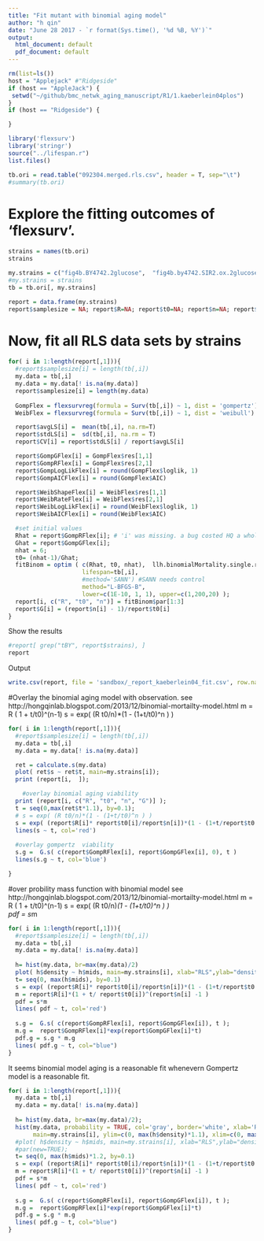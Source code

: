 ```yaml
---
title: "Fit mutant with binomial aging model"
author: "h qin"
date: "June 28 2017 - `r format(Sys.time(), '%d %B, %Y')`"
output:
  html_document: default
  pdf_document: default
---
```


```r
rm(list=ls())
host = "Applejack" #"Ridgeside"
if (host == "AppleJack") {
 setwd("~/github/bmc_netwk_aging_manuscript/R1/1.kaeberlein04plos")
}
if (host == "Ridgeside") {

}

library('flexsurv')
library('stringr')
source("../lifespan.r")
list.files()
```


```r
tb.ori = read.table("092304.merged.rls.csv", header = T, sep="\t")
#summary(tb.ori)
```

# Explore the fitting outcomes of 'flexsurv'. 
```r
strains = names(tb.ori)
strains
```

```r
my.strains = c("fig4b.BY4742.2glucose",  "fig4b.by4742.SIR2.ox.2glucose",  "fig2a.sir2", "fig2b.sir2",              "fig1b.BY4742", "fig1b.fob1","fig1b.hxk2","fig1b.fob1.hxk2"   )
#my.strains = strains
tb = tb.ori[, my.strains]

report = data.frame(my.strains)
report$samplesize = NA; report$R=NA; report$t0=NA; report$n=NA; report$G=NA; #report$longfilename=NA; 

```


# Now, fit all RLS data sets by strains

```r
for( i in 1:length(report[,1])){
  #report$samplesize[i] = length(tb[,i])
  my.data = tb[,i]
  my.data = my.data[! is.na(my.data)]
  report$samplesize[i] = length(my.data)
  
  GompFlex = flexsurvreg(formula = Surv(tb[,i]) ~ 1, dist = 'gompertz')
  WeibFlex = flexsurvreg(formula = Surv(tb[,i]) ~ 1, dist = 'weibull')

  report$avgLS[i] =  mean(tb[,i], na.rm=T)
  report$stdLS[i] =  sd(tb[,i], na.rm = T)
  report$CV[i] = report$stdLS[i] / report$avgLS[i]

  report$GompGFlex[i] = GompFlex$res[1,1]
  report$GompRFlex[i] = GompFlex$res[2,1]
  report$GompLogLikFlex[i] = round(GompFlex$loglik, 1)
  report$GompAICFlex[i] = round(GompFlex$AIC)

  report$WeibShapeFlex[i] = WeibFlex$res[1,1]
  report$WeibRateFlex[i] = WeibFlex$res[2,1]
  report$WeibLogLikFlex[i] = round(WeibFlex$loglik, 1)  
  report$WeibAICFlex[i] = round(WeibFlex$AIC)

  #set initial values
  Rhat = report$GompRFlex[i]; # 'i' was missing. a bug costed HQ a whole afternoon.
  Ghat = report$GompGFlex[i];
  nhat = 6;  
  t0= (nhat-1)/Ghat;
  fitBinom = optim ( c(Rhat, t0, nhat),  llh.binomialMortality.single.run, 
                     lifespan=tb[,i], 
                     #method='SANN') #SANN needs control  
                     method="L-BFGS-B", 
                     lower=c(1E-10, 1, 1), upper=c(1,200,20) );  
  report[i, c("R", "t0", "n")] = fitBinom$par[1:3]
  report$G[i] = (report$n[i] - 1)/report$t0[i]
}
```

Show the results
```r
#report[ grep("tBY", report$strains), ]
report
```


Output
```r
write.csv(report, file = 'sandbox/_report_kaeberlein04_fit.csv', row.names = FALSE)

```

#Overlay the binomial aging model with observation. 
see  http://hongqinlab.blogspot.com/2013/12/binomial-mortailty-model.html
 m = R ( 1 + t/t0)^(n-1)
 s = exp( (R t0/n)*(1 - (1+t/t0)^n ) )  

```r
for( i in 1:length(report[,1])){
  #report$samplesize[i] = length(tb[,i])
  my.data = tb[,i]
  my.data = my.data[! is.na(my.data)]

  ret = calculate.s(my.data)
  plot( ret$s ~ ret$t, main=my.strains[i]);
  print (report[i,  ]);

    #overlay binomial aging viability
  print (report[i, c("R", "t0", "n", "G")] );
  t = seq(0,max(ret$t*1.1), by=0.1);
  # s = exp( (R t0/n)*(1 - (1+t/t0)^n ) )  
  s = exp( (report$R[i]* report$t0[i]/report$n[i])*(1 - (1+t/report$t0[i])^report$n[i] ) ) ; 
  lines(s ~ t, col='red')
  
  #overlay gompertz  viability
  s.g =  G.s( c(report$GompRFlex[i], report$GompGFlex[i], 0), t )
  lines(s.g ~ t, col='blue')

}  
```


#over probility mass function with binomial model
see  http://hongqinlab.blogspot.com/2013/12/binomial-mortailty-model.html
 m = R ( 1 + t/t0)^(n-1)
 s = exp( (R t0/n)*(1 - (1+t/t0)^n ) )  
 pdf = s*m
 
```r
for( i in 1:length(report[,1])){
  #report$samplesize[i] = length(tb[,i])
  my.data = tb[,i]
  my.data = my.data[! is.na(my.data)]
  
  h= hist(my.data, br=max(my.data)/2)
  plot( h$density ~ h$mids, main=my.strains[i], xlab="RLS",ylab="density")
  t= seq(0, max(h$mids), by=0.1)
  s = exp( (report$R[i]* report$t0[i]/report$n[i])*(1 - (1+t/report$t0[i])^report$n[i] ) ) ; 
  m = report$R[i]*(1 + t/ report$t0[i])^(report$n[i] -1 )
  pdf = s*m
  lines( pdf ~ t, col='red')
  
  s.g =  G.s( c(report$GompRFlex[i], report$GompGFlex[i]), t ); 
  m.g =  report$GompRFlex[i]*exp(report$GompGFlex[i]*t)
  pdf.g = s.g * m.g
  lines( pdf.g ~ t, col="blue")
}
```



It seems binomial model aging is a reasonable fit whenevern Gompertz model is a reasonable fit. 
```r

for( i in 1:length(report[,1])){
  my.data = tb[,i]
  my.data = my.data[! is.na(my.data)]
  
  h= hist(my.data, br=max(my.data)/2);
  hist(my.data, probability = TRUE, col='gray', border='white', xlab='RLS', ylab='probability',
       main=my.strains[i], ylim=c(0, max(h$density)*1.1), xlim=c(0, max(h$mids)*1.1))
  #plot( h$density ~ h$mids, main=my.strains[i], xlab="RLS",ylab="density")
  #par(new=TRUE);
  t= seq(0, max(h$mids)*1.2, by=0.1)
  s = exp( (report$R[i]* report$t0[i]/report$n[i])*(1 - (1+t/report$t0[i])^report$n[i] ) ) ; 
  m = report$R[i]*(1 + t/ report$t0[i])^(report$n[i] -1 )
  pdf = s*m
  lines( pdf ~ t, col='red')
  
  s.g =  G.s( c(report$GompRFlex[i], report$GompGFlex[i]), t ); 
  m.g =  report$GompRFlex[i]*exp(report$GompGFlex[i]*t)
  pdf.g = s.g * m.g
  lines( pdf.g ~ t, col="blue")
}

```


